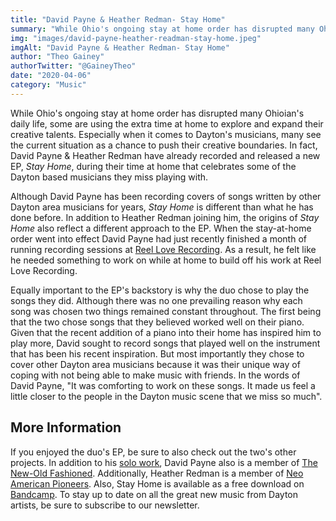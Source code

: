 ```yaml
---
title: "David Payne & Heather Redman- Stay Home"
summary: "While Ohio's ongoing stay at home order has disrupted many Ohioian's daily life, some are using the extra time at home to explore and expand their creative talents."
img: "images/david-payne-heather-readman-stay-home.jpeg"
imgAlt: "David Payne & Heather Redman- Stay Home"
author: "Theo Gainey"
authorTwitter: "@GaineyTheo"
date: "2020-04-06"
category: "Music"
---
```

While Ohio's ongoing stay at home order has disrupted many Ohioian's daily life, some are using the extra time at home to explore and expand their creative talents. Especially when it comes to Dayton's musicians, many see the current situation as a chance to push their creative boundaries. In fact, David Payne & Heather Redman have already recorded and released a new EP, *Stay Home*, during their time at home that celebrates some of the Dayton based musicians they miss playing with.

Although David Payne has been recording covers of songs written by other Dayton area musicians for years, *Stay Home* is different than what he has done before. In addition to Heather Redman joining him, the origins of *Stay Home* also reflect a different approach to the EP. When the stay-at-home order went into effect David Payne had just recently finished a month of running recording sessions at [Reel Love Recording](https://www.facebook.com/reelloverecording/). As a result, he felt like he needed something to work on while at home to build off his work at Reel Love Recording.

Equally important to the EP's backstory is why the duo chose to play the songs they did. Although there was no one prevailing reason why each song was chosen two things remained constant throughout. The first being that the two chose songs that they believed worked well on their piano. Given that the recent addition of a piano into their home has inspired him to play more, David sought to record songs that played well on the instrument that has been his recent inspiration. But most importantly they chose to cover other Dayton area musicians because it was their unique way of coping with not being able to make music with friends. In the words of David Payne, "It was comforting to work on these songs. It made us feel a little closer to the people in the Dayton music scene that we miss so much".

## More Information
If you enjoyed the duo's EP, be sure to also check out the two's other projects. In addition to his [solo work](https://www.facebook.com/davidpaynesongs/), David Payne also is a member of [The New-Old Fashioned](https://www.facebook.com/TheNewOldFashioned/). Additionally, Heather Redman is a member of [Neo American Pioneers](https://www.facebook.com/NeoAmerican/). Also, Stay Home is available as a free download on [Bandcamp](https://davidpayne.bandcamp.com/album/stay-home). To stay up to date on all the great new music from Dayton artists, be sure to subscribe to our newsletter.
